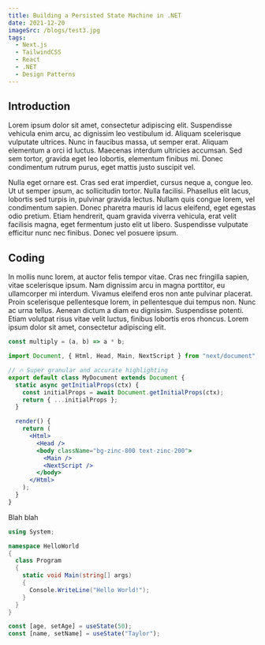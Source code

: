 ```yaml
---
title: Building a Persisted State Machine in .NET
date: 2021-12-20
imageSrc: /blogs/test3.jpg
tags:
  - Next.js
  - TailwindCSS
  - React
  - .NET
  - Design Patterns
---
```


## Introduction

Lorem ipsum dolor sit amet, consectetur adipiscing elit. Suspendisse vehicula enim arcu, ac dignissim leo vestibulum id. Aliquam scelerisque vulputate ultrices. Nunc in faucibus massa, ut semper erat. Aliquam elementum a orci id luctus. Maecenas interdum ultricies accumsan. Sed sem tortor, gravida eget leo lobortis, elementum finibus mi. Donec condimentum rutrum purus, eget mattis justo suscipit vel.

Nulla eget ornare est. Cras sed erat imperdiet, cursus neque a, congue leo. Ut ut semper ipsum, ac sollicitudin tortor. Nulla facilisi. Phasellus elit lacus, lobortis sed turpis in, pulvinar gravida lectus. Nullam quis congue lorem, vel condimentum sapien. Donec pharetra mauris id lacus eleifend, eget egestas odio pretium. Etiam hendrerit, quam gravida viverra vehicula, erat velit facilisis magna, eget fermentum justo elit ut libero. Suspendisse vulputate efficitur nunc nec finibus. Donec vel posuere ipsum.

## Coding

In mollis nunc lorem, at auctor felis tempor vitae.
Cras nec fringilla sapien, vitae scelerisque ipsum.
Nam dignissim arcu in magna porttitor, eu ullamcorper mi interdum. Vivamus eleifend eros non ante pulvinar placerat. Proin scelerisque pellentesque lorem, in pellentesque dui tempus non. Nunc ac urna tellus. Aenean dictum a diam eu dignissim. Suspendisse potenti. Etiam volutpat risus vitae velit luctus, finibus lobortis eros rhoncus. Lorem ipsum dolor sit amet, consectetur adipiscing elit.

```js
const multiply = (a, b) => a * b;
```

```jsx
import Document, { Html, Head, Main, NextScript } from "next/document";

// 🔥 Super granular and accurate highlighting
export default class MyDocument extends Document {
  static async getInitialProps(ctx) {
    const initialProps = await Document.getInitialProps(ctx);
    return { ...initialProps };
  }

  render() {
    return (
      <Html>
        <Head />
        <body className="bg-zinc-800 text-zinc-200">
          <Main />
          <NextScript />
        </body>
      </Html>
    );
  }
}
```

Blah blah

```csharp
using System;

namespace HelloWorld
{
  class Program
  {
    static void Main(string[] args)
    {
      Console.WriteLine("Hello World!");
    }
  }
}
```

```js /age/#v /name/#v /setAge/#s /setName/#s /50/#i /'Taylor'/#i
const [age, setAge] = useState(50);
const [name, setName] = useState("Taylor");
```
